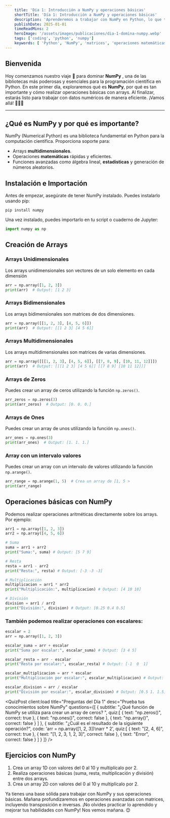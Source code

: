 ```yaml
---
    title: 'Día 1: Introducción a NumPy y operaciones básicas'
    shortTitle: 'Día 1: Introducción a NumPy y operaciones básicas'
    description: 'Aprenderemos a trabajar con NumPy en Python, lo que te permitirá trabajar con matrices y realizar operaciones matemáticas en tus programas.'
    publishDate: 2025-01-01
    timeReadMins: 2
    heroImage: '/assets/images/publicaciones/dia-1-domina-numpy.webp'
    tags: ['coding', 'python', 'numpy']
    keywords: [ 'Python', 'NumPy', 'matrices', 'operaciones matemáticas' ]
---
```



## Bienvenida

Hoy comenzamos nuestro viaje 🚀 para dominar **NumPy** , una de las bibliotecas más poderosas y esenciales para la programación científica en Python. En este primer día, exploraremos qué es **NumPy**, por qué es tan importante y cómo realizar operaciones básicas con arrays. Al finalizar, estarás listo para trabajar con datos numéricos de manera eficiente. ¡Vamos allá! 🏃🏻‍♂️

<hr/>

## ¿Qué es NumPy y por qué es importante?

NumPy (Numerical Python) es una biblioteca fundamental en Python para la computación científica. Proporciona soporte para:

- Arrays **multidimensionales**.
- Operaciones **matemáticas** rápidas y eficientes.
- Funciones avanzadas como álgebra lineal, **estadísticas** y generación de números aleatorios.

## Instalación e Importación
Antes de empezar, asegúrate de tener NumPy instalado. Puedes instalarlo usando pip:
```shell
pip install numpy
```

Una vez instalado, puedes importarlo en tu script o cuaderno de Jupyter:

```python
import numpy as np
```

## Creación de Arrays

### Arrays Unidimensionales
Los arrays unidimensionales son vectores de un solo elemento en cada dimensión

```python
arr = np.array([1, 2, 3])
print(arr)  # Output: [1 2 3]
```   

### Arrays Bidimensionales
Los arrays bidimensionales son matrices de dos dimensiones.

```python
arr = np.array([[1, 2, 3], [4, 5, 6]])
print(arr)  # Output: [[1 2 3] [4 5 6]]
```

### Arrays Multidimensionales
Los arrays multidimensionales son matrices de varias dimensiones.

```python
arr = np.array([[[1, 2, 3], [4, 5, 6]], [[7, 8, 9], [10, 11, 12]]])
print(arr)  # Output: [[[1 2 3] [4 5 6]] [[7 8 9] [10 11 12]]]
```

### Arrays de Zeros
Puedes crear un array de ceros utilizando la función `np.zeros()`.

```python
arr_zeros = np.zeros(3)
print(arr_zeros)  # Output: [0. 0. 0.]
```

### Arrays de Ones
Puedes crear un array de unos utilizando la función `np.ones()`.

```python
arr_ones = np.ones(3)
print(arr_ones)  # Output: [1. 1. 1.]
```

### Array con un intervalo valores
Puedes crear un array con un intervalo de valores utilizando la función `np.arange()`.

```python
arr_range = np.arange(1, 5)  # Crea un array de [1, 5 >
print(arr_range)
```

## Operaciones básicas con NumPy
Podemos realizar operaciones aritméticas directamente sobre los arrays. Por ejemplo:

```python
arr1 = np.array([1, 2, 3])
arr2 = np.array([4, 5, 6])

# Suma
suma = arr1 + arr2
print("Suma:", suma) # Output: [5 7 9]

# Resta
resta = arr1 - arr2
print("Resta:", resta) # Output: [-3 -3 -3]

# Multiplicación
multiplicacion = arr1 * arr2
print("Multiplicación:", multiplicacion) # Output: [4 10 18]

# División
division = arr1 / arr2
print("División:", division) # Output: [0.25 0.4 0.5]
```

### También podemos realizar operaciones con escalares:

```python
escalar = 2
arr = np.array([1, 2, 3])

escalar_suma = arr + escalar
print("Suma por escalar:", escalar_suma) # Output: [3 4 5]

escalar_resta = arr - escalar
print("Resta por escalar:", escalar_resta) # Output: [-1  0  1]

escalar_multiplicacion = arr * escalar
print("Multiplicación por escalar:", escalar_multiplicacion) # Output: [2 4 6]

escalar_division = arr / escalar
print("División por escalar:", escalar_division) # Output: [0.5 1. 1.5]
```

<QuizPost 
    client:load
    title="Preguntas del Día 1"
    desc="Prueba tus conocimientos sobre NumPy"
    questions={[
        {
            subtitle: "¿Qué función de NumPy se utiliza para crear un array de ceros? ",
            quiz:[
                {
                    text: "np.zeros()",
                    correct: true
                },
                {
                    text: "np.ones()",
                    correct: false
                },
                {
                    text: "np.array()",
                    correct: false
                }
            ]
            },
            {
            subtitle: "¿Cuál es el resultado de la siguiente operación?",
            code: 'arr = np.array([1, 2, 3])\narr * 2',
            quiz:[
                {
                    text: "[2, 4, 6]",
                    correct: true
                },
                {
                    text: "[1, 2, 3, 1, 2, 3]",
                    correct: false
                },
                {
                    text: "Error",
                    correct: false
                }
            ]
            }
    ]} 
/> 


## Ejercicios con NumPy

1. Crea un array 1D con valores del 0 al 10 y multiplícalo por 2.
2. Realiza operaciones básicas (suma, resta, multiplicación y división) entre dos arrays.
3. Crea un array 2D con valores del 0 al 10 y multiplícalo por 2.


Ya tienes una base sólida para trabajar con NumPy y sus operaciones básicas. Mañana profundizaremos en operaciones avanzadas con matrices, incluyendo transposición e inversas. ¡No olvides practicar lo aprendido y mejorar tus habilidades con NumPy! Nos vemos mañana. 😊
